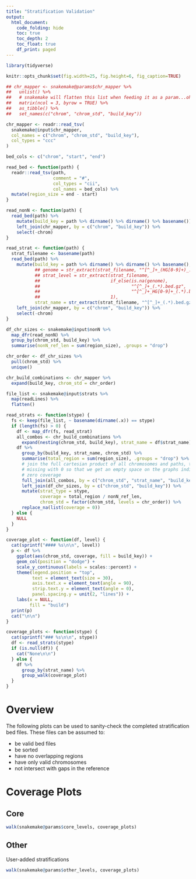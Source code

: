 ```yaml
---
title: "Stratification Validation"
output:
  html_document:
    code_folding: hide
    toc: true
    toc_depth: 2
    toc_float: true
    df_print: paged
---
```

    
```r
library(tidyverse)

knitr::opts_chunk$set(fig.width=25, fig.height=6, fig_caption=TRUE)

## chr_mapper <- snakemake@params$chr_mapper %>%
##   unlist() %>%
##   # snakemake will flatten this list when feeding it as a param...oh well :/
##   matrix(ncol = 3, byrow = TRUE) %>%
##   as_tibble() %>%
##   set_names(c("chrom", "chrom_std", "build_key"))

chr_mapper <- readr::read_tsv(
  snakemake@input$chr_mapper,
  col_names = c("chrom", "chrom_std", "build_key"),
  col_types = "ccc"
)

bed_cols <- c("chrom", "start", "end")

read_bed <- function(path) {
  readr::read_tsv(path,
                  comment = "#",
                  col_types = "cii",
                  col_names = bed_cols) %>%
  mutate(region_size = end - start)
}

read_nonN <- function(path) {
  read_bed(path) %>%
    mutate(build_key = path %>% dirname() %>% dirname() %>% basename()) %>%
    left_join(chr_mapper, by = c("chrom", "build_key")) %>%
    select(-chrom)
}

read_strat <- function(path) {
  strat_filename <- basename(path)
  read_bed(path) %>%
    mutate(build_key = path %>% dirname() %>% dirname() %>% basename(),
           ## genome = str_extract(strat_filename, "^[^_]+_(HG[0-9]+)_.bed.gz", 1),
           ## strat_level = str_extract(strat_filename, 
           ##                           if_else(is.na(genome),
           ##                                   "^[^_]+_(.*).bed.gz",
           ##                                   "^[^_]+_HG[0-9]+_(.*).bed.gz"),
           ##                           1),
           strat_name = str_extract(strat_filename, "^[^_]+_(.*).bed.gz", 1)) %>%
    left_join(chr_mapper, by = c("chrom", "build_key")) %>%
    select(-chrom)
}

df_chr_sizes <- snakemake@input$nonN %>%
  map_dfr(read_nonN) %>%
  group_by(chrom_std, build_key) %>%
  summarise(nonN_ref_len = sum(region_size), .groups = "drop")

chr_order <- df_chr_sizes %>%
  pull(chrom_std) %>%
  unique()

chr_build_combinations <- chr_mapper %>%
  expand(build_key, chrom_std = chr_order)

file_list <- snakemake@input$strats %>%
  map(readLines) %>%
  flatten()

read_strats <- function(stype) {
  fs <- keep(file_list, ~ basename(dirname(.x)) == stype)
  if (length(fs) > 0) {
    df <- map_dfr(fs, read_strat)
    all_combos <- chr_build_combinations %>%
      expand(nesting(chrom_std, build_key), strat_name = df$strat_name)
    df %>%
      group_by(build_key, strat_name, chrom_std) %>%
      summarise(total_region = sum(region_size), .groups = "drop") %>%
      # join the full cartesian product of all chromosomes and paths, then fill
      # missing with 0 so that we get an empty space on the graphs indicating
      # zero coverage
      full_join(all_combos, by = c("chrom_std", "strat_name", "build_key")) %>%
      left_join(df_chr_sizes, by = c("chrom_std", "build_key")) %>%
      mutate(strat_type = stype,
             coverage = total_region / nonN_ref_len,
             chrom_std = factor(chrom_std, levels = chr_order)) %>%
      replace_na(list(coverage = 0))
  } else {
    NULL
  }
}

coverage_plot <- function(df, level) {
  cat(sprintf("#### %s\n\n", level))
  p <- df %>%
    ggplot(aes(chrom_std, coverage, fill = build_key)) +
    geom_col(position = "dodge") +
    scale_y_continuous(labels = scales::percent) +
    theme(legend.position = "top",
          text = element_text(size = 30),
          axis.text.x = element_text(angle = 90),
          strip.text.y = element_text(angle = 0),
          panel.spacing.y = unit(2, "lines")) +
    labs(x = NULL,
         fill = "build")
  print(p)
  cat("\n\n")
}

coverage_plots <- function(stype) {
  cat(sprintf("### %s\n\n", stype))
  df <- read_strats(stype)
  if (is.null(df)) {
    cat("None\n\n")
  } else {
    df %>%
      group_by(strat_name) %>%
      group_walk(coverage_plot)
  }
}

```

# Overview

The following plots can be used to sanity-check the completed stratification bed
files. These files can be assumed to:

* be valid bed files
* be sorted
* have no overlapping regions
* have only valid chromosomes
* not intersect with gaps in the reference

# Coverage Plots

## Core

```r
walk(snakemake@params$core_levels, coverage_plots)
```

## Other

User-added stratifications

```r
walk(snakemake@params$other_levels, coverage_plots)
```
